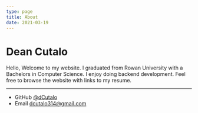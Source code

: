 ```yaml
---
type: page
title: About
date: 2021-03-19
---
```


# Dean Cutalo

Hello, Welcome to my website. I graduated from Rowan University with a Bachelors in Computer Science. I enjoy doing backend development. Feel free to browse the website with links to my resume. 

---

- GitHub [@dCutalo](https://github.com/dcutalo)
- Email dcutalo314@gmail.com
